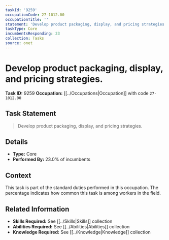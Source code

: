 ```yaml
---
taskId: '9259'
occupationCode: 27-1012.00
occupationTitle: ''
statement: 'Develop product packaging, display, and pricing strategies.'
taskType: Core
incumbentsResponding: 23
collection: Tasks
source: onet
---
```

# Develop product packaging, display, and pricing strategies.

**Task ID:** 9259
**Occupation:** [[../Occupations|Occupation]] with code `27-1012.00`

## Task Statement

> Develop product packaging, display, and pricing strategies.

## Details

- **Type:** Core
- **Performed By:** 23.0% of incumbents

## Context

This task is part of the standard duties performed in this occupation. The percentage indicates how common this task is among workers in the field.

## Related Information

- **Skills Required:** See [[../Skills|Skills]] collection
- **Abilities Required:** See [[../Abilities|Abilities]] collection
- **Knowledge Required:** See [[../Knowledge|Knowledge]] collection
